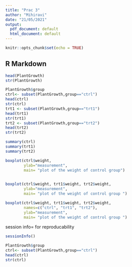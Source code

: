 ```yaml
---
title: "Prac 3"
author: "Mihiravi"
date: "21/05/2021"
output:
  pdf_document: default
  html_document: default
---
```


```r
knitr::opts_chunk$set(echo = TRUE)
```

## R Markdown


```r

head(PlantGrowth)
str(PlantGrowth)
```

```r
PlantGrowth$group
ctrl<- subset(PlantGrowth,group=="ctrl")
head(ctrl)
str(ctrl)
trt1 <- subset(PlantGrowth,group=="trt1")
head(trt1)
str(trt1)
trt2 <- subset(PlantGrowth,group=="trt2")
head(trt2)
str(trt2)
```

```r
summary(ctrl)
summary(trt1)
summary(trt2)
```



```r
boxplot(ctrl$weight, 
        ylab="measurement",
        main= "plot of the weight of control group")
      
```

```r
boxplot(ctrl$weight, trt1$weight, trt2$weight,
        ylab="measurement",
        main= "plot of the weight of control group ")
```

```r
boxplot(ctrl$weight, trt1$weight, trt2$weight,
        names=c("ctrl", "trt1", "trt2"),
        ylab="measurement",
        main= "plot of the weight of control group ")
```

session info= for reproducability
```r
sessionInfo()
```

```r
PlantGrowth$group
ctrl<- subset(PlantGrowth,group=="ctrl")
head(ctrl)
str(ctrl)
```



